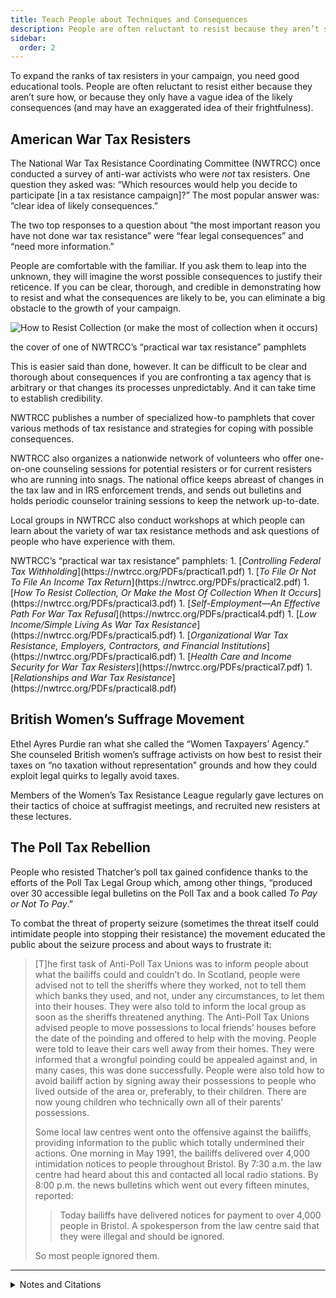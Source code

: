 ```yaml
---
title: Teach People about Techniques and Consequences
description: People are often reluctant to resist because they aren’t sure how, or because they only have a vague idea of the consequences.
sidebar:
  order: 2
---
```


To expand the ranks of tax resisters in your campaign, you need good educational tools.
People are often reluctant to resist either because they aren’t sure how, or because they only have a vague idea of the likely consequences (and may have an exaggerated idea of their frightfulness).

## <Badge text="Example" size="medium" /> American War Tax Resisters

The National War Tax Resistance Coordinating Committee (NWTRCC) once conducted a survey of anti-war activists who were <em>not</em> tax resisters.
One question they asked was: “Which resources would help you decide to participate [in a tax resistance campaign]?”
The most popular answer was: “clear idea of likely consequences.”

The two top responses to a question about “the most important reason you have not done war tax resistance” were “fear legal consequences” and “need more information.”

People are comfortable with the familiar.
If you ask them to leap into the unknown, they will imagine the worst possible consequences to justify their reticence.
If you can be clear, thorough, and credible in demonstrating how to resist and what the consequences are likely to be, you can eliminate a big obstacle to the growth of your campaign.

![How to Resist Collection (or make the most of collection when it occurs)](../../../assets/practical-3.gif)
<figcaption>the cover of one of NWTRCC’s “practical war tax resistance” pamphlets</figcaption>

This is easier said than done, however.
It can be difficult to be clear and thorough about consequences if you are confronting a tax agency that is arbitrary or that changes its processes unpredictably.
And it can take time to establish credibility.

NWTRCC publishes a number of specialized how-to pamphlets that cover various methods of tax resistance and strategies for coping with possible consequences.

NWTRCC also organizes a nationwide network of volunteers who offer one-on-one counseling sessions for potential resisters or for current resisters who are running into snags.
The national office keeps abreast of changes in the tax law and in IRS enforcement trends, and sends out bulletins and holds periodic counselor training sessions to keep the network up-to-date.

Local groups in NWTRCC also conduct workshops at which people can learn about the variety of war tax resistance methods and ask questions of people who have experience with them.

<Aside type="tip" title="Links">
NWTRCC’s “practical war tax resistance” pamphlets:
1. [<i>Controlling Federal Tax Withholding</i>](https://nwtrcc.org/PDFs/practical1.pdf)
1. [<i>To File Or Not To File An Income Tax Return</i>](https://nwtrcc.org/PDFs/practical2.pdf)
1. [<i>How To Resist Collection, Or Make the Most Of Collection When It Occurs</i>](https://nwtrcc.org/PDFs/practical3.pdf)
1. [<i>Self-Employment—An Effective Path For War Tax Refusal</i>](https://nwtrcc.org/PDFs/practical4.pdf)
1. [<i>Low Income/Simple Living As War Tax Resistance</i>](https://nwtrcc.org/PDFs/practical5.pdf)
1. [<i>Organizational War Tax Resistance, Employers, Contractors, and Financial Institutions</i>](https://nwtrcc.org/PDFs/practical6.pdf)
1. [<i>Health Care and Income Security for War Tax Resisters</i>](https://nwtrcc.org/PDFs/practical7.pdf)
1. [<i>Relationships and War Tax Resistance</i>](https://nwtrcc.org/PDFs/practical8.pdf)
</Aside>

## <Badge text="Example" size="medium" /> British Women’s Suffrage Movement

Ethel Ayres Purdie ran what she called the “Women Taxpayers’ Agency.”
She counseled British women’s suffrage activists on how best to resist their taxes on “no taxation without representation” grounds and how they could exploit legal quirks to legally avoid taxes.

Members of the Women’s Tax Resistance League regularly gave lectures on their tactics of choice at suffragist meetings, and recruited new resisters at these lectures.

## <Badge text="Example" size="medium" /> The Poll Tax Rebellion

People who resisted Thatcher’s poll tax gained confidence thanks to the efforts of the Poll Tax Legal Group which, among other things, “produced over 30 accessible legal bulletins on the Poll Tax and a book called <i>To Pay or Not To Pay</i>.”

To combat the threat of property seizure (sometimes the threat itself could intimidate people into stopping their resistance) the movement educated the public about the seizure process and about ways to frustrate it:

> [T]he first task of Anti-Poll Tax Unions was to inform people about what the bailiffs could and couldn’t do.
> In Scotland, people were advised not to tell the sheriffs where they worked, not to tell them which banks they used, and not, under any circumstances, to let them into their houses.
> They were also told to inform the local group as soon as the sheriffs threatened anything.
> The Anti-Poll Tax Unions advised people to move possessions to local friends’ houses before the date of the poinding and offered to help with the moving.
> People were told to leave their cars well away from their homes.
> They were informed that a wrongful poinding could be appealed against and, in many cases, this was done successfully.
> People were also told how to avoid bailiff action by signing away their possessions to people who lived outside of the area or, preferably, to their children.
> There are now young children who technically own all of their parents’ possessions.
>
> Some local law centres went onto the offensive against the bailiffs, providing information to the public which totally undermined their actions.
> One morning in May 1991, the bailiffs delivered over 4,000 intimidation notices to people throughout Bristol.
> By 7:30 a.m. the law centre had heard about this and contacted all local radio stations.
> By 8:00 p.m. the news bulletins which went out every fifteen minutes, reported:
> > Today bailiffs have delivered notices for payment to over 4,000 people in Bristol.
> > A spokesperson from the law centre said that they were illegal and should be ignored.
>
> So most people ignored them.

<hr />

<details>
<summary>Notes and Citations</summary>

* Burns, Danny <i>Poll Tax Rebellion</i> (AK Press, 1992), pp. 136, 151

</details>
